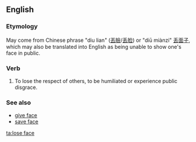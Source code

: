 ==English==
===Etymology===
May come from Chinese phrase "diu lian" ([[丟臉]]/[[丢脸]]) or "diū miànzi" [[丢面子]], which may also be translated into English as being unable to show one's face in public.

===Verb===
{{infl|en|verb|head=to [[lose]] [[face]]}}
# {{idiom}} To lose the respect of others, to be humiliated or experience public disgrace.

===See also===
*[[give face]]
*[[save face]]

[[ta:lose face]]